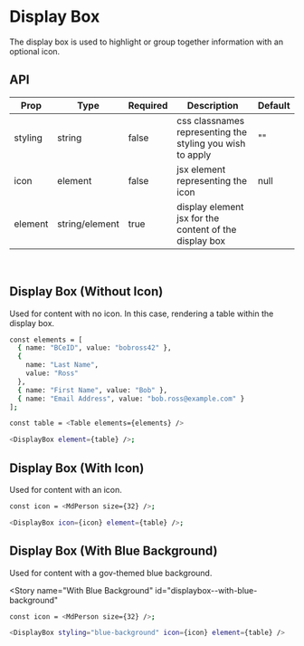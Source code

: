 
<Meta title="DisplayBox" component={DisplayBox} />

# Display Box

The display box is used to highlight or group together information with an optional icon.

## API

| Prop    | Type           | Required | Description                                               | Default |
| ------- | -------------- | -------- | --------------------------------------------------------- | ------- |
| styling | string         | false    | css classnames representing the styling you wish to apply | ""      |
| icon    | element        | false    | jsx element representing the icon                         | null    |
| element | string/element | true     | display element jsx for the content of the display box    |         |

<br />

## Display Box (Without Icon)

Used for content with no icon. In this case, rendering a table within the display box.

<Story name="Without Icon" id="displaybox--without-icon"></Story>

```bash
const elements = [
  { name: "BCeID", value: "bobross42" },
  {
    name: "Last Name",
    value: "Ross"
  },
  { name: "First Name", value: "Bob" },
  { name: "Email Address", value: "bob.ross@example.com" }
];

const table = <Table elements={elements} />

<DisplayBox element={table} />;
```

## Display Box (With Icon)

Used for content with an icon.

<Story name="With Icon" id="displaybox--with-icon"></Story>

```bash
const icon = <MdPerson size={32} />;

<DisplayBox icon={icon} element={table} />;
```

## Display Box (With Blue Background)

Used for content with a gov-themed blue background.

<Story
  name="With Blue Background"
  id="displaybox--with-blue-background"
></Story>

```bash
const icon = <MdPerson size={32} />;

<DisplayBox styling="blue-background" icon={icon} element={table} />
```
